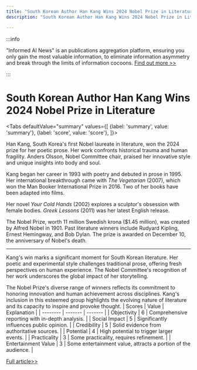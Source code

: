 ```yaml
---
title: "South Korean Author Han Kang Wins 2024 Nobel Prize in Literature"
description: "South Korean Author Han Kang Wins 2024 Nobel Prize in Literature"

---
```



:::info

"Informed AI News" is an publications aggregation platform, ensuring you only gain the most valuable information, to eliminate information asymmetry and break through the limits of information cocoons.  [Find out more >>](/)

:::

# South Korean Author Han Kang Wins 2024 Nobel Prize in Literature


<Tabs
	defaultValue="summary"
	values={[
	{label: 'summary', value: 'summary'},
	{label: 'score', value: 'score'},
]}>
<TabItem value="summary">


Han Kang, South Korea's first Nobel laureate in literature, won the 2024 prize for her poetic prose. Her work confronts historical trauma and human fragility. Anders Olsson, Nobel Committee chair, praised her innovative style and unique insights into body and soul.

Kang began her career in 1993 with poetry and debuted in prose in 1995. Her international breakthrough came with *The Vegetarian* (2007), which won the Man Booker International Prize in 2016. Two of her books have been adapted into films.

Her novel *Your Cold Hands* (2002) explores a sculptor's obsession with female bodies. *Greek Lessons* (2011) was her latest English release.

The Nobel Prize, worth 11 million Swedish krona ($1.45 million), was created by Alfred Nobel in 1901. Past literature winners include Rudyard Kipling, Ernest Hemingway, and Bob Dylan. The prize is awarded on December 10, the anniversary of Nobel's death.

---

Kang's win marks a significant moment for South Korean literature. Her poetic and experimental style challenges traditional prose, offering fresh perspectives on human experience. The Nobel Committee's recognition of her work underscores the global impact of her storytelling.

The Nobel Prize's diverse range of winners reflects its commitment to honoring innovation and human achievement across disciplines. Kang's inclusion in this esteemed group highlights the evolving nature of literature and its capacity to inspire and provoke thought.
</TabItem>
<TabItem value="score">
	| Scores     | Value   | Explanation |
	| -------- | ------- | ------- |
	| Objectivity  | 6    | Comprehensive reporting with in-depth analysis.    |
	| Social Impact | 5     | Significantly influences public opinion.    |
	| Credibility    | 5    | Solid evidence from authoritative sources.    |
	| Potential    | 4    | High potential to trigger larger events.    |
	| Practicality    | 3    | Some practicality, requires refinement.    |
	| Entertainment Value    | 3    | Some entertainment value, attracts a portion of the audience.    |
</TabItem>
</Tabs>

[Full article>>](https://ici.radio-canada.ca/rci/en/news/2111379/south-koreas-han-kang-awarded-nobel-prize-in-literature)
